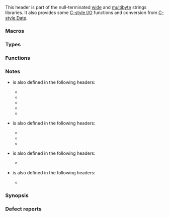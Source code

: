 {{cpp/header/title|cwchar}}
{{cpp/header/navbar}}
{{cpp/header/c}}

This header is part of the null-terminated [[cpp/string/wide|wide]] and [[cpp/string/multibyte|multibyte]] strings libraries.
It also provides some [[cpp/io/c|C-style I/O]] functions and conversion from [[cpp/chrono/c|C-style Date]].

===Macros===
{{dsc begin}}
{{dsc inc|cpp/types/dsc NULL}}
{{dsc macro const|WEOF|nolink=true|a non-character value of type {{tt|std::wint_t}} used to indicate errors}}
{{dsc macro const|WCHAR_MIN|nolink=true|the smallest valid value of {{c/core|wchar_t}} }}
{{dsc macro const|WCHAR_MAX|nolink=true|the largest valid value of {{c/core|wchar_t}} }}
{{dsc end}}

===Types===
{{dsc begin}}
{{dsc inc|cpp/string/multibyte/dsc mbstate_t}}
{{dsc inc|cpp/types/dsc size_t}}
{{dsc|{{ttb|wint_t}}|integer type that can hold any valid wide character and at least one more value}}
{{dsc inc|cpp/chrono/c/dsc tm}}
{{dsc end}}

===Functions===
{{dsc begin}}
{{dsc h2|String manipulation}}
{{dsc inc|cpp/string/wide/dsc wcscpy}}
{{dsc inc|cpp/string/wide/dsc wcsncpy}}
{{dsc inc|cpp/string/wide/dsc wcscat}}
{{dsc inc|cpp/string/wide/dsc wcsncat}}
{{dsc inc|cpp/string/wide/dsc wcsxfrm}}

{{dsc h2|String examination}}
{{dsc inc|cpp/string/wide/dsc wcslen}}
{{dsc inc|cpp/string/wide/dsc wcscmp}}
{{dsc inc|cpp/string/wide/dsc wcsncmp}}
{{dsc inc|cpp/string/wide/dsc wcscoll}}
{{dsc inc|cpp/string/wide/dsc wcschr}}
{{dsc inc|cpp/string/wide/dsc wcsrchr}}
{{dsc inc|cpp/string/wide/dsc wcsspn}}
{{dsc inc|cpp/string/wide/dsc wcscspn}}
{{dsc inc|cpp/string/wide/dsc wcspbrk}}
{{dsc inc|cpp/string/wide/dsc wcsstr}}
{{dsc inc|cpp/string/wide/dsc wcstok}}

{{dsc h2|Wide character array manipulation}}
{{dsc inc|cpp/string/wide/dsc wmemcpy}}
{{dsc inc|cpp/string/wide/dsc wmemmove}}
{{dsc inc|cpp/string/wide/dsc wmemcmp}}
{{dsc inc|cpp/string/wide/dsc wmemchr}}
{{dsc inc|cpp/string/wide/dsc wmemset}}

{{dsc h2|Multibyte/wide character conversion }}
{{dsc inc|cpp/string/multibyte/dsc mbsinit}}
{{dsc inc|cpp/string/multibyte/dsc btowc}}
{{dsc inc|cpp/string/multibyte/dsc wctob}}
{{dsc inc|cpp/string/multibyte/dsc mbrlen}}
{{dsc inc|cpp/string/multibyte/dsc mbrtowc}}
{{dsc inc|cpp/string/multibyte/dsc wcrtomb}}
{{dsc inc|cpp/string/multibyte/dsc mbsrtowcs}}
{{dsc inc|cpp/string/multibyte/dsc wcsrtombs}}

{{dsc h2|Input/Output }}
{{dsc inc|cpp/io/c/dsc fgetwc}}
{{dsc inc|cpp/io/c/dsc fgetws}}
{{dsc inc|cpp/io/c/dsc fputwc}}
{{dsc inc|cpp/io/c/dsc fputws}}
{{dsc inc|cpp/io/c/dsc getwchar}}
{{dsc inc|cpp/io/c/dsc putwchar}}
{{dsc inc|cpp/io/c/dsc ungetwc}}
{{dsc inc|cpp/io/c/dsc fwide}}
{{dsc inc|cpp/io/c/dsc fwscanf}}
{{dsc inc|cpp/io/c/dsc vfwscanf}}
{{dsc inc|cpp/io/c/dsc fwprintf}}
{{dsc inc|cpp/io/c/dsc vfwprintf}}

{{dsc h2|String conversions}}
{{dsc inc|cpp/chrono/c/dsc wcsftime}}
{{dsc inc|cpp/string/wide/dsc wcstol}}
{{dsc inc|cpp/string/wide/dsc wcstoul}}
{{dsc inc|cpp/string/wide/dsc wcstof}}

{{dsc end}}

===Notes===
* {{lc|NULL}} is also defined in the following headers:
** {{header|cstddef}}
** {{header|cstring}}
** {{header|ctime}}
** {{header|clocale}}
** {{header|cstdio}}
* {{lc|std::size_t}} is also defined in the following headers:
** {{header|cstddef}}
** {{header|ctime}}
** {{header|cstdio}}
* {{tt|std::wint_t}} is also defined in the following headers:
** {{header|cwctype}}
* {{lc|std::tm}} is also defined in the following headers:
** {{header|ctime}}

===Synopsis===
{{source|1=
namespace std {
  using size_t =    /* see description */; // freestanding
  using mbstate_t = /* see description */; // freestanding
  using wint_t =    /* see description */; // freestanding

  struct tm;

  int fwprintf(FILE* stream, const wchar_t* format, ...);
  int fwscanf(FILE* stream, const wchar_t* format, ...);
  int swprintf(wchar_t* s, size_t n, const wchar_t* format, ...);
  int swscanf(const wchar_t* s, const wchar_t* format, ...);
  int vfwprintf(FILE* stream, const wchar_t* format, va_list arg);
  int vfwscanf(FILE* stream, const wchar_t* format, va_list arg);
  int vswprintf(wchar_t* s, size_t n, const wchar_t* format, va_list arg);
  int vswscanf(const wchar_t* s, const wchar_t* format, va_list arg);
  int vwprintf(const wchar_t* format, va_list arg);
  int vwscanf(const wchar_t* format, va_list arg);
  int wprintf(const wchar_t* format, ...);
  int wscanf(const wchar_t* format, ...);
  wint_t fgetwc(FILE* stream);
  wchar_t* fgetws(wchar_t* s, int n, FILE* stream);
  wint_t fputwc(wchar_t c, FILE* stream);
  int fputws(const wchar_t* s, FILE* stream);
  int fwide(FILE* stream, int mode);
  wint_t getwc(FILE* stream);
  wint_t getwchar();
  wint_t putwc(wchar_t c, FILE* stream);
  wint_t putwchar(wchar_t c);
  wint_t ungetwc(wint_t c, FILE* stream);
  double wcstod(const wchar_t* nptr, wchar_t** endptr);
  float wcstof(const wchar_t* nptr, wchar_t** endptr);
  long double wcstold(const wchar_t* nptr, wchar_t** endptr);
  long int wcstol(const wchar_t* nptr, wchar_t** endptr, int base);
  long long int wcstoll(const wchar_t* nptr, wchar_t** endptr, int base);
  unsigned long int wcstoul(const wchar_t* nptr, wchar_t** endptr, int base);
  unsigned long long int wcstoull(const wchar_t* nptr, wchar_t** endptr, int base);
  wchar_t* wcscpy(wchar_t* s1, const wchar_t* s2);                // freestanding
  wchar_t* wcsncpy(wchar_t* s1, const wchar_t* s2, size_t n);     // freestanding
  wchar_t* wmemcpy(wchar_t* s1, const wchar_t* s2, size_t n);     // freestanding
  wchar_t* wmemmove(wchar_t* s1, const wchar_t* s2, size_t n);    // freestanding
  wchar_t* wcscat(wchar_t* s1, const wchar_t* s2);                // freestanding
  wchar_t* wcsncat(wchar_t* s1, const wchar_t* s2, size_t n);     // freestanding
  int wcscmp(const wchar_t* s1, const wchar_t* s2);               // freestanding
  int wcscoll(const wchar_t* s1, const wchar_t* s2);
  int wcsncmp(const wchar_t* s1, const wchar_t* s2, size_t n);    // freestanding
  size_t wcsxfrm(wchar_t* s1, const wchar_t* s2, size_t n);
  int wmemcmp(const wchar_t* s1, const wchar_t* s2, size_t n);    // freestanding
  const wchar_t* wcschr(const wchar_t* s, wchar_t c);             // freestanding
  wchar_t* wcschr(wchar_t* s, wchar_t c);                         // freestanding
  size_t wcscspn(const wchar_t* s1, const wchar_t* s2);           // freestanding
  const wchar_t* wcspbrk(const wchar_t* s1, const wchar_t* s2);   // freestanding
  wchar_t* wcspbrk(wchar_t* s1, const wchar_t* s2);               // freestanding
  const wchar_t* wcsrchr(const wchar_t* s, wchar_t c);            // freestanding
  wchar_t* wcsrchr(wchar_t* s, wchar_t c);                        // freestanding
  size_t wcsspn(const wchar_t* s1, const wchar_t* s2);            // freestanding
  const wchar_t* wcsstr(const wchar_t* s1, const wchar_t* s2);    // freestanding
  wchar_t* wcsstr(wchar_t* s1, const wchar_t* s2);                // freestanding
  wchar_t* wcstok(wchar_t* s1, const wchar_t* s2, wchar_t** ptr); // freestanding
  const wchar_t* wmemchr(const wchar_t* s, wchar_t c, size_t n);  // freestanding
  wchar_t* wmemchr(wchar_t* s, wchar_t c, size_t n);              // freestanding
  size_t wcslen(const wchar_t* s);                                // freestanding
  wchar_t* wmemset(wchar_t* s, wchar_t c, size_t n);              // freestanding
  size_t wcsftime(wchar_t* s, size_t maxsize, const wchar_t* format, const tm* timeptr);
  wint_t btowc(int c);
  int wctob(wint_t c);

  // multibyte / wide string and character conversion functions
  int mbsinit(const mbstate_t* ps);
  size_t mbrlen(const char* s, size_t n, mbstate_t* ps);
  size_t mbrtowc(wchar_t* pwc, const char* s, size_t n, mbstate_t* ps);
  size_t wcrtomb(char* s, wchar_t wc, mbstate_t* ps);
  size_t mbsrtowcs(wchar_t* dst, const char** src, size_t len, mbstate_t* ps);
  size_t wcsrtombs(char* dst, const wchar_t** src, size_t len, mbstate_t* ps);
}

#define NULL      /* see description */ // freestanding
#define WCHAR_MAX /* see description */ // freestanding
#define WCHAR_MIN /* see description */ // freestanding
#define WEOF      /* see description */ // freestanding
}}

===Defect reports===
{{dr list begin}}
{{dr list item|wg=lwg|dr=345|std=C++98|before={{lc|std::tm}} was not provided in {{tt|&lt;cwchar&gt;}}|after=provided}}
{{dr list end}}

{{langlinks|es|ja|ru|zh}}